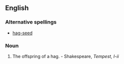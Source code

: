 ==English==

===Alternative spellings===
* [[hag-seed]]

===Noun===
{{en-noun}}

# The offspring of a hag. - Shakespeare, ''Tempest, I-ii''
